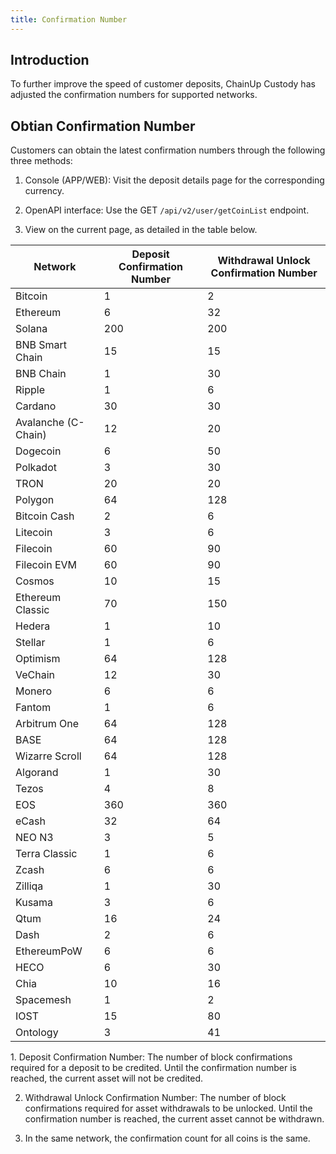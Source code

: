 ---
title: Confirmation Number
---

## Introduction

To further improve the speed of customer deposits, ChainUp Custody has adjusted the confirmation numbers for supported networks.

## Obtian Confirmation Number

Customers can obtain the latest confirmation numbers through the following three methods:

1. Console (APP/WEB): Visit the deposit details page for the corresponding currency.

2. OpenAPI interface: Use the GET `/api/v2/user/getCoinList` endpoint.

3. View on the current page, as detailed in the table below.


|Network|Deposit Confirmation Number	|Withdrawal Unlock Confirmation Number |
|----|---------|--------|
|Bitcoin	          | 1	        |2|
|Ethereum	          | 6	        |32|
|Solana	              | 200	        |200|
|BNB Smart Chain	  | 15	        |15|
|BNB Chain	          | 1	        |30|
|Ripple	              | 1	        |6|
|Cardano	          | 30	        |30|
|Avalanche (C-Chain)|	12	        |20|
|Dogecoin	          | 6	        |50|
|Polkadot	          | 3	        |30|
|TRON	              | 20	        |20|
|Polygon	          | 64	        |128|
|Bitcoin Cash	      | 2	        |6|
|Litecoin	          | 3	        |6|
|Filecoin	          | 60	        |90|
|Filecoin EVM       |	60	        |90|
|Cosmos	              | 10	        |15|
|Ethereum Classic	  | 70	        |150|
|Hedera	              | 1	        |10|
|Stellar	          | 1	        |6|
|Optimism	          | 64	        |128|
|VeChain	          | 12	        |30|
|Monero	              | 6	        |6|
|Fantom	              | 1	        |6|
|Arbitrum One       |	64	        |128|
|BASE	              | 64	        |128|
|Wizarre Scroll	      | 64	        |128|
|Algorand	          | 1	        |30|
|Tezos	              | 4	        |8|
|EOS	              | 360	        |360|
|eCash	              | 32	        |64|
|NEO N3	              | 3	        |5|
|Terra Classic	      | 1	        |6|
|Zcash	              | 6	        |6|
|Zilliqa	          | 1	        |30|
|Kusama	              | 3	        |6|
|Qtum	              | 16	        |24|
|Dash	              | 2	        |6|
|EthereumPoW	      | 6	        |6|
|HECO	              | 6	        |30|
|Chia	              | 10	        |16|
|Spacemesh	          | 1	        |2|
|IOST	              | 15	        |80|
|Ontology	          | 3	        |41|

<Note>
1. Deposit Confirmation Number: The number of block confirmations required for a deposit to be credited. Until the confirmation number is reached, the current asset will not be credited.

2. Withdrawal Unlock Confirmation Number: The number of block confirmations required for asset withdrawals to be unlocked. Until the confirmation number is reached, the current asset cannot be withdrawn.

3. In the same network, the confirmation count for all coins is the same.
</Note>